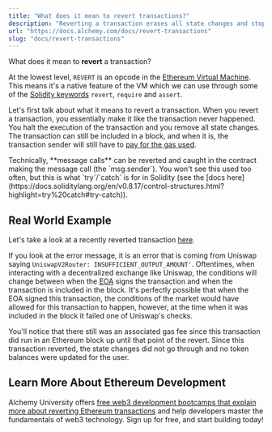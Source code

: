 ```yaml
---
title: "What does it mean to revert transactions?"
description: "Reverting a transaction erases all state changes and stops execution, but the sender still pays for gas and it can be included in a block."
url: "https://docs.alchemy.com/docs/revert-transactions"
slug: "docs/revert-transactions"
---
```


What does it mean to **revert** a transaction?

At the lowest level, `REVERT` is an opcode in the [Ethereum Virtual Machine](/docs/what-is-ethereum). This means it's a native feature of the VM which we can use through some of the [Solidity keywords](/docs/how-does-solidity-work) `revert`, `require` and `assert`.

Let's first talk about what it means to revert a transaction. When you revert a transaction, you essentially make it like the transaction never happened. You halt the execution of the transaction and you remove all state changes. The transaction can still be included in a block, and when it is, the transaction sender will still have to [pay for the gas used](/docs/ethereum-gas).

<Info>
  Technically, **message calls** can be reverted and caught in the contract making the message call (the `msg.sender`). You won't see this used too often, but this is what `try`/`catch` is for in Solidity (see the [docs here](https://docs.soliditylang.org/en/v0.8.17/control-structures.html?highlight=try%20catch#try-catch)).
</Info>

## Real World Example

Let's take a look at a recently reverted transaction [here](https://etherscan.io/tx/0x6def53bf56c2eb9dc08c6b87eeaadf90c46c0f4a57aab5ce9ca1481e7ff690d5).

If you look at the error message, it is an error that is coming from Uniswap saying `UniswapV2Router: INSUFFICIENT_OUTPUT_AMOUNT'`. Oftentimes, when interacting with a decentralized exchange like Uniswap, the conditions will change between when the [EOA](/docs/ethereum-accounts) signs the transaction and when the transaction is included in the block. It's perfectly possible that when the EOA signed this transaction, the conditions of the market would have allowed for this transaction to happen, however, at the time when it was included in the block it failed one of Uniswap's checks.

You'll notice that there still was an associated gas fee since this transaction did run in an Ethereum block up until that point of the revert. Since this transaction reverted, the state changes did not go through and no token balances were updated for the user.

## Learn More About Ethereum Development

Alchemy University offers [free web3 development bootcamps that explain more about reverting Ethereum transactions](https://university.alchemy.com/ethereum) and help developers master the fundamentals of web3 technology. Sign up for free, and start building today!
